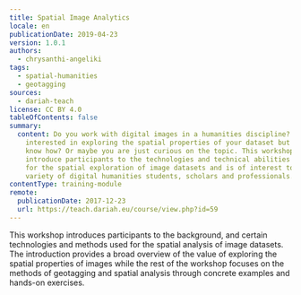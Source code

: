 ```yaml
---
title: Spatial Image Analytics
locale: en
publicationDate: 2019-04-23
version: 1.0.1
authors:
  - chrysanthi-angeliki
tags:
  - spatial-humanities
  - geotagging
sources:
  - dariah-teach
license: CC BY 4.0
tableOfContents: false
summary:
  content: Do you work with digital images in a humanities discipline? Are you
    interested in exploring the spatial properties of your dataset but don't
    know how? Or maybe you are just curious on the topic. This workshop aims to
    introduce participants to the technologies and technical abilities required
    for the spatial exploration of image datasets and is of interest to a
    variety of digital humanities students, scholars and professionals.
contentType: training-module
remote:
  publicationDate: 2017-12-23
  url: https://teach.dariah.eu/course/view.php?id=59
---
```

This workshop introduces participants to the background, and certain technologies and methods used for the spatial analysis of image datasets. The introduction provides a broad overview of the value of exploring the spatial properties of images while the rest of the workshop focuses on the methods of geotagging and spatial analysis through concrete examples and hands-on exercises.

